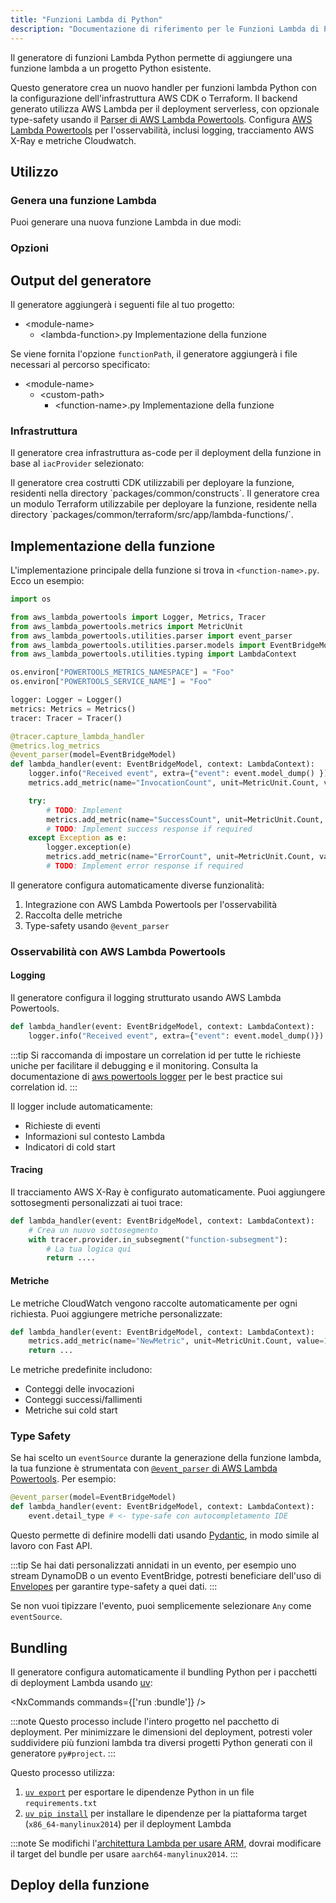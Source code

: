 ```yaml
---
title: "Funzioni Lambda di Python"
description: "Documentazione di riferimento per le Funzioni Lambda di Python"
---
```





Il generatore di funzioni Lambda Python permette di aggiungere una funzione lambda a un progetto Python esistente.

Questo generatore crea un nuovo handler per funzioni lambda Python con la configurazione dell'infrastruttura AWS CDK o Terraform. Il backend generato utilizza AWS Lambda per il deployment serverless, con opzionale type-safety usando il [Parser di AWS Lambda Powertools](https://docs.powertools.aws.dev/lambda/python/latest/utilities/parser/). Configura [AWS Lambda Powertools](https://docs.powertools.aws.dev/lambda/python/latest/) per l'osservabilità, inclusi logging, tracciamento AWS X-Ray e metriche Cloudwatch.

## Utilizzo

### Genera una funzione Lambda

Puoi generare una nuova funzione Lambda in due modi:

<RunGenerator generator="py#lambda-function" />

### Opzioni

<GeneratorParameters generator="py#lambda-function" />

## Output del generatore

Il generatore aggiungerà i seguenti file al tuo progetto:

<FileTree>

- \<module-name>
  - \<lambda-function>.py Implementazione della funzione

</FileTree>

Se viene fornita l'opzione `functionPath`, il generatore aggiungerà i file necessari al percorso specificato:

<FileTree>

- \<module-name>
  - \<custom-path>
    - \<function-name>.py Implementazione della funzione

</FileTree>

### Infrastruttura

<Snippet name="shared-constructs" />

Il generatore crea infrastruttura as-code per il deployment della funzione in base al `iacProvider` selezionato:

<Infrastructure>
<Fragment slot="cdk">
Il generatore crea costrutti CDK utilizzabili per deployare la funzione, residenti nella directory `packages/common/constructs`.
</Fragment>
<Fragment slot="terraform">
Il generatore crea un modulo Terraform utilizzabile per deployare la funzione, residente nella directory `packages/common/terraform/src/app/lambda-functions/<function-name>`.
</Fragment>
</Infrastructure>

## Implementazione della funzione

L'implementazione principale della funzione si trova in `<function-name>.py`. Ecco un esempio:

```python
import os

from aws_lambda_powertools import Logger, Metrics, Tracer
from aws_lambda_powertools.metrics import MetricUnit
from aws_lambda_powertools.utilities.parser import event_parser
from aws_lambda_powertools.utilities.parser.models import EventBridgeModel
from aws_lambda_powertools.utilities.typing import LambdaContext

os.environ["POWERTOOLS_METRICS_NAMESPACE"] = "Foo"
os.environ["POWERTOOLS_SERVICE_NAME"] = "Foo"

logger: Logger = Logger()
metrics: Metrics = Metrics()
tracer: Tracer = Tracer()

@tracer.capture_lambda_handler
@metrics.log_metrics
@event_parser(model=EventBridgeModel)
def lambda_handler(event: EventBridgeModel, context: LambdaContext):
    logger.info("Received event", extra={"event": event.model_dump() })
    metrics.add_metric(name="InvocationCount", unit=MetricUnit.Count, value=1)

    try:
        # TODO: Implement
        metrics.add_metric(name="SuccessCount", unit=MetricUnit.Count, value=1)
        # TODO: Implement success response if required
    except Exception as e:
        logger.exception(e)
        metrics.add_metric(name="ErrorCount", unit=MetricUnit.Count, value=1)
        # TODO: Implement error response if required
```

Il generatore configura automaticamente diverse funzionalità:

1. Integrazione con AWS Lambda Powertools per l'osservabilità
2. Raccolta delle metriche
3. Type-safety usando `@event_parser`

### Osservabilità con AWS Lambda Powertools

#### Logging

Il generatore configura il logging strutturato usando AWS Lambda Powertools.

```python
def lambda_handler(event: EventBridgeModel, context: LambdaContext):
    logger.info("Received event", extra={"event": event.model_dump()})
```

:::tip
Si raccomanda di impostare un correlation id per tutte le richieste uniche per facilitare il debugging e il monitoring. Consulta la documentazione di [aws powertools logger](https://docs.powertools.aws.dev/lambda/python/2.22.0/core/logger/#setting-a-correlation-id) per le best practice sui correlation id.
:::

Il logger include automaticamente:

- Richieste di eventi
- Informazioni sul contesto Lambda
- Indicatori di cold start

#### Tracing

Il tracciamento AWS X-Ray è configurato automaticamente. Puoi aggiungere sottosegmenti personalizzati ai tuoi trace:

```python
def lambda_handler(event: EventBridgeModel, context: LambdaContext):
    # Crea un nuovo sottosegmento
    with tracer.provider.in_subsegment("function-subsegment"):
        # La tua logica qui
        return ....
```

#### Metriche

Le metriche CloudWatch vengono raccolte automaticamente per ogni richiesta. Puoi aggiungere metriche personalizzate:

```python
def lambda_handler(event: EventBridgeModel, context: LambdaContext):
    metrics.add_metric(name="NewMetric", unit=MetricUnit.Count, value=1)
    return ...
```

Le metriche predefinite includono:

- Conteggi delle invocazioni
- Conteggi successi/fallimenti
- Metriche sui cold start

### Type Safety

Se hai scelto un `eventSource` durante la generazione della funzione lambda, la tua funzione è strumentata con [`@event_parser` di AWS Lambda Powertools](https://docs.powertools.aws.dev/lambda/python/latest/utilities/parser/). Per esempio:

```python {3}
@event_parser(model=EventBridgeModel)
def lambda_handler(event: EventBridgeModel, context: LambdaContext):
    event.detail_type # <- type-safe con autocompletamento IDE
```

Questo permette di definire modelli dati usando [Pydantic](https://docs.pydantic.dev/latest/), in modo simile al lavoro con <Link path="guides/fastapi">Fast API</Link>.

:::tip
Se hai dati personalizzati annidati in un evento, per esempio uno stream DynamoDB o un evento EventBridge, potresti beneficiare dell'uso di [Envelopes](https://docs.powertools.aws.dev/lambda/python/latest/utilities/parser/#envelopes) per garantire type-safety a quei dati.
:::

Se non vuoi tipizzare l'evento, puoi semplicemente selezionare `Any` come `eventSource`.

## Bundling

Il generatore configura automaticamente il bundling Python per i pacchetti di deployment Lambda usando [uv](https://docs.astral.sh/uv/):

<NxCommands commands={['run <project-name>:bundle']} />

:::note
Questo processo include l'intero progetto nel pacchetto di deployment. Per minimizzare le dimensioni del deployment, potresti voler suddividere più funzioni lambda tra diversi progetti Python generati con il generatore <Link path="guides/python-project">`py#project`</Link>.
:::

Questo processo utilizza:

1. [`uv export`](https://docs.astral.sh/uv/reference/cli/#uv-export) per esportare le dipendenze Python in un file `requirements.txt`
2. [`uv pip install`](https://docs.astral.sh/uv/reference/cli/#uv-pip-install) per installare le dipendenze per la piattaforma target (`x86_64-manylinux2014`) per il deployment Lambda

:::note
Se modifichi l'[architettura Lambda per usare ARM](https://docs.aws.amazon.com/lambda/latest/dg/foundation-arch.html), dovrai modificare il target del bundle per usare `aarch64-manylinux2014`.
:::

## Deploy della funzione

<Snippet name="lambda-function/deploying-your-function" parentHeading="Deploying your Function" />